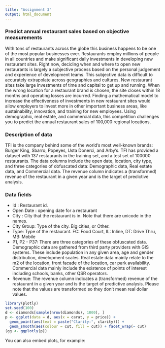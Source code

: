 ```yaml
---
title: "Assignment 3"
output: html_document
---
```


### Predict annual restaurant sales based on objective measurements

With tons of restaurants across the globe this business happens to be one of the most 
popular businesses ever. Restaurants employ millions of people in all countries and make 
significant daily investments in developing new restaurant sites. Right now, deciding 
when and where to open new restaurants is largely a subjective process based on the 
personal judgement and experience of development teams. This subjective data is difficult 
to accurately extrapolate across geographies and cultures. New restaurant sites take 
large investments of time and capital to get up and running. When the wrong location for 
a restaurant brand is chosen, the site closes within 18 months and operating losses are 
incurred. Finding a mathematical model to increase the effectiveness of investments in new restaurant 
sites would allow employers to invest more in other important business areas, like 
sustainability, innovation, and training for new employees. Using demographic, real estate, 
and commercial data, this competition challenges you to predict the annual restaurant sales 
of 100,000 regional locations. 

### Description of data

TFI is the company behind some of the world's most well-known 
brands: Burger King, Sbarro, Popeyes, Usta Donerci, and Arby’s.
TFI has provided a dataset with 137 restaurants in the training 
set, and a test set of 100000 restaurants. The data columns include 
the open date, location, city type, and three categories of obfuscated data: 
Demographic data, Real estate data, and Commercial data. The revenue column 
indicates a (transformed) revenue of the restaurant in a given year and is 
the target of predictive analysis. 

### Data fields

* Id : Restaurant id. 
* Open Date : opening date for a restaurant
* City : City that the restaurant is in. Note that there are unicode in the names. 
* City Group: Type of the city. Big cities, or Other. 
* Type: Type of the restaurant. FC: Food Court, IL: Inline, DT: Drive Thru, MB: Mobile
* P1, P2 - P37: There are three categories of these obfuscated data. Demographic data 
are gathered from third party providers with GIS systems. These include population in 
any given area, age and gender distribution, development scales. Real estate data mainly 
relate to the m2 of the location, front facade of the location, car park availability. 
Commercial data mainly include the existence of points of interest including schools, 
banks, other QSR operators.
* Revenue: The revenue column indicates a (transformed) revenue of the restaurant in a 
given year and is the target of predictive analysis. Please note that the values are 
transformed so they don't mean real dollar values. 

```r
library(plotly)
set.seed(100)
d <- diamonds[sample(nrow(diamonds), 1000), ]
p <- ggplot(data = d, aes(x = carat, y = price)) + 
  geom_point(aes(text = paste("Clarity:", clarity))) +
  geom_smooth(aes(colour = cut, fill = cut)) + facet_wrap(~ cut)
(gg <- ggplotly(p))
```

You can also embed plots, for example:

```r

```


